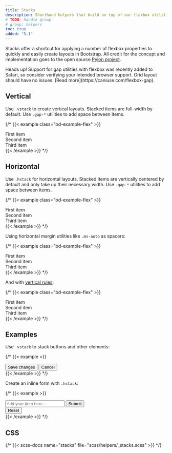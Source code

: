 ```yaml
---
title: Stacks
description: Shorthand helpers that build on top of our flexbox utilities to make component layout faster and easier than ever.
# TODO: handle group
# group: helpers
toc: true
added: "5.1"
---
```


Stacks offer a shortcut for applying a number of flexbox properties to quickly and easily create layouts in Bootstrap. All credit for the concept and implementation goes to the open source [Pylon project](https://almonk.github.io/pylon/).

<Callout type="warning">
Heads up! Support for gap utilities with flexbox was recently added to Safari, so consider verifying your intended browser support. Grid layout should have no issues. [Read more](https://caniuse.com/flexbox-gap).
</Callout>

## Vertical

Use `.vstack` to create vertical layouts. Stacked items are full-width by default. Use `.gap-*` utilities to add space between items.

{/* {{< example class="bd-example-flex" >}}
<div class="vstack gap-3">
  <div class="p-2">First item</div>
  <div class="p-2">Second item</div>
  <div class="p-2">Third item</div>
</div>
{{< /example >}} */}

## Horizontal

Use `.hstack` for horizontal layouts. Stacked items are vertically centered by default and only take up their necessary width. Use `.gap-*` utilities to add space between items.

{/* {{< example class="bd-example-flex" >}}
<div class="hstack gap-3">
  <div class="p-2">First item</div>
  <div class="p-2">Second item</div>
  <div class="p-2">Third item</div>
</div>
{{< /example >}} */}

Using horizontal margin utilities like `.ms-auto` as spacers:

{/* {{< example class="bd-example-flex" >}}
<div class="hstack gap-3">
  <div class="p-2">First item</div>
  <div class="p-2">Second item</div>
  <div class="p-2">Third item</div>
</div>
{{< /example >}} */}

And with [vertical rules]([[docsref:/helpers/vertical-rule]]):

{/* {{< example class="bd-example-flex" >}}
<div class="hstack gap-3">
  <div class="p-2">First item</div>
  <div class="p-2">Second item</div>
  <div class="vr"></div>
  <div class="p-2">Third item</div>
</div>
{{< /example >}} */}

## Examples

Use `.vstack` to stack buttons and other elements:

{/* {{< example >}}
<div class="vstack gap-2 col-md-5 mx-auto">
  <button type="button" class="btn btn-secondary">Save changes</button>
  <button type="button" class="btn btn-outline-secondary">Cancel</button>
</div>
{{< /example >}} */}

Create an inline form with `.hstack`:

{/* {{< example >}}
<div class="hstack gap-3">
  <input class="form-control me-auto" type="text" placeholder="Add your item here..." aria-label="Add your item here...">
  <button type="button" class="btn btn-secondary">Submit</button>
  <div class="vr"></div>
  <button type="button" class="btn btn-outline-danger">Reset</button>
</div>
{{< /example >}} */}

## CSS

{/* {{< scss-docs name="stacks" file="scss/helpers/_stacks.scss" >}} */}
